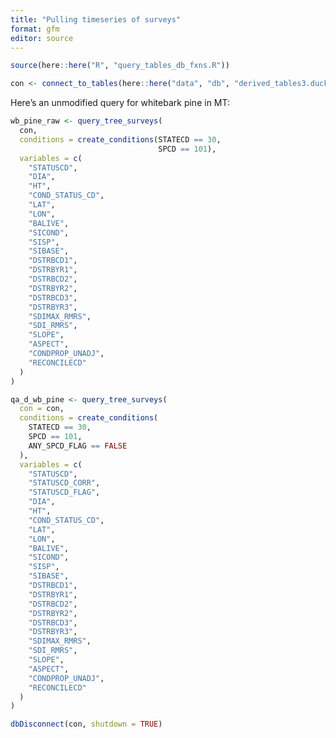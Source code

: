 ```yaml
---
title: "Pulling timeseries of surveys"
format: gfm
editor: source
---
```


```r

source(here::here("R", "query_tables_db_fxns.R"))

con <- connect_to_tables(here::here("data", "db", "derived_tables3.duckdb"))

```

Here's an unmodified query for whitebark pine in MT:

```r


wb_pine_raw <- query_tree_surveys(
  con,
  conditions = create_conditions(STATECD == 30,
                                 SPCD == 101),
  variables = c(
    "STATUSCD",
    "DIA",
    "HT",
    "COND_STATUS_CD",
    "LAT",
    "LON",
    "BALIVE",
    "SICOND",
    "SISP",
    "SIBASE",
    "DSTRBCD1",
    "DSTRBYR1",
    "DSTRBCD2",
    "DSTRBYR2",
    "DSTRBCD3",
    "DSTRBYR3",
    "SDIMAX_RMRS",
    "SDI_RMRS",
    "SLOPE",
    "ASPECT",
    "CONDPROP_UNADJ",
    "RECONCILECD"
  )
)

```

```r



qa_d_wb_pine <- query_tree_surveys(
  con = con,
  conditions = create_conditions(
    STATECD == 30,
    SPCD == 101,
    ANY_SPCD_FLAG == FALSE
  ),
  variables = c(
    "STATUSCD",
    "STATUSCD_CORR",
    "STATUSCD_FLAG",
    "DIA",
    "HT",
    "COND_STATUS_CD",
    "LAT",
    "LON",
    "BALIVE",
    "SICOND",
    "SISP",
    "SIBASE",
    "DSTRBCD1",
    "DSTRBYR1",
    "DSTRBCD2",
    "DSTRBYR2",
    "DSTRBCD3",
    "DSTRBYR3",
    "SDIMAX_RMRS",
    "SDI_RMRS",
    "SLOPE",
    "ASPECT",
    "CONDPROP_UNADJ",
    "RECONCILECD"
  )
)

```

```r

dbDisconnect(con, shutdown = TRUE)

```